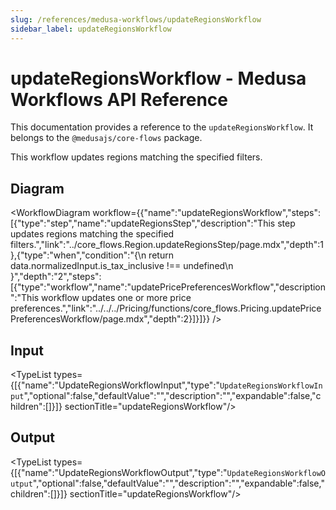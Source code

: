 ```yaml
---
slug: /references/medusa-workflows/updateRegionsWorkflow
sidebar_label: updateRegionsWorkflow
---
```



# updateRegionsWorkflow - Medusa Workflows API Reference

This documentation provides a reference to the `updateRegionsWorkflow`. It belongs to the `@medusajs/core-flows` package.

This workflow updates regions matching the specified filters.

## Diagram

<WorkflowDiagram workflow={{"name":"updateRegionsWorkflow","steps":[{"type":"step","name":"updateRegionsStep","description":"This step updates regions matching the specified filters.","link":"../core_flows.Region.updateRegionsStep/page.mdx","depth":1},{"type":"when","condition":"{\n      return data.normalizedInput.is_tax_inclusive !== undefined\n    }","depth":"2","steps":[{"type":"workflow","name":"updatePricePreferencesWorkflow","description":"This workflow updates one or more price preferences.","link":"../../../Pricing/functions/core_flows.Pricing.updatePricePreferencesWorkflow/page.mdx","depth":2}]}]}} />

## Input

<TypeList types={[{"name":"UpdateRegionsWorkflowInput","type":"`UpdateRegionsWorkflowInput`","optional":false,"defaultValue":"","description":"","expandable":false,"children":[]}]}  sectionTitle="updateRegionsWorkflow"/>

## Output

<TypeList types={[{"name":"UpdateRegionsWorkflowOutput","type":"`UpdateRegionsWorkflowOutput`","optional":false,"defaultValue":"","description":"","expandable":false,"children":[]}]}  sectionTitle="updateRegionsWorkflow"/>
